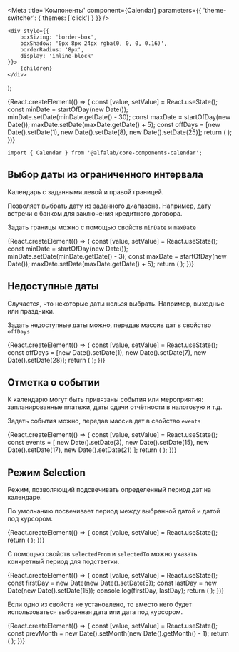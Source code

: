 




<Meta
    title='Компоненты'
    component={Calendar}
    parameters={{ 'theme-switcher': { themes: ['click'] } }}
/>


    <div style={{
        boxSizing: 'border-box',
        boxShadow: '0px 8px 24px rgba(0, 0, 0, 0.16)',
        borderRadius: '8px',
        display: 'inline-block'
    }}>
        {children}
    </div>
);

<!-- Canvas -->

<Story name='Calendar'>
    {React.createElement(() => {
        const [value, setValue] = React.useState();
        const minDate = startOfDay(new Date());
        minDate.setDate(minDate.getDate() - 30);
        const maxDate = startOfDay(new Date());
        maxDate.setDate(maxDate.getDate() + 5);
        const offDays = [new Date().setDate(1), new Date().setDate(8), new Date().setDate(25)];
        return (
            <Calendar
                value={value}
                onChange={setValue}
                minDate={minDate.getTime()}
                maxDate={maxDate.getTime()}
                offDays={offDays}
            />
        );
    })}
</Story>


<!-- Docs -->

<ComponentHeader
    name='Calendar'
    version={version}
    package='@alfalab/core-components-calendar'
    stage={1}
    design='https://www.figma.com/file/hqSP3L6qu8UcL3sf18Su1M/Web-Components?node-id=3423%3A6'
/>

```tsx
import { Calendar } from '@alfalab/core-components-calendar';
```

<Props of={Calendar} />


## Выбор даты из ограниченного интервала

Календарь с заданными левой и правой границей.

Позволяет выбрать дату из заданного диапазона.
Например, дату встречи с банком для заключения кредитного договора.

Задать границы можно с помощью свойств `minDate` и `maxDate`

<Preview>
      {React.createElement(() => {
        const [value, setValue] = React.useState();
        const minDate = startOfDay(new Date());
        minDate.setDate(minDate.getDate() - 3);
        const maxDate = startOfDay(new Date());
        maxDate.setDate(maxDate.getDate() + 5);
        return (
            <Box>
                <Calendar
                    value={value}
                    onChange={setValue}
                    minDate={minDate.getTime()}
                    maxDate={maxDate.getTime()}
                />
            </Box>
        );
    })}
</Preview>


## Недоступные даты

Случается, что некоторые даты нельзя выбрать. Например, выходные или праздники.

Задать недоступные даты можно, передав массив дат в свойство `offDays`

<Preview>
      {React.createElement(() => {
        const [value, setValue] = React.useState();
        const offDays = [new Date().setDate(1), new Date().setDate(7), new Date().setDate(28)];
        return (
            <Box>
                <Calendar
                    value={value}
                    onChange={setValue}
                    offDays={offDays}
                />
            </Box>
        );
    })}
</Preview>


## Отметка о событии

К календарю могут быть привязаны события или мероприятия: запланированные платежи, даты сдачи отчётности в налоговую и т.д.

Задать события можно, передав массив дат в свойство `events`

<Preview>
      {React.createElement(() => {
        const [value, setValue] = React.useState();
        const events = [
            new Date().setDate(3),
            new Date().setDate(15),
            new Date().setDate(17),
            new Date().setDate(21)
        ];
        return (
            <Box>
                <Calendar
                    value={value}
                    onChange={setValue}
                    events={events}
                />
            </Box>
        );
    })}
</Preview>


## Режим Selection

Режим, позволяющий подсвечивать определенный период дат на календаре.

По умолчанию посвечивает период между выбранной датой и датой под курсором.

<Preview>
      {React.createElement(() => {
        const [value, setValue] = React.useState();
        return (
            <Box>
                <Calendar
                    value={value}
                    onChange={setValue}
                    mode='selection'
                />
            </Box>
        );
    })}
</Preview>

С помощью свойств `selectedFrom` и `selectedTo` можно указать конкретный период для подстветки.

<Preview>
      {React.createElement(() => {
        const [value, setValue] = React.useState();
        const firstDay = new Date(new Date().setDate(5));
        const lastDay = new Date(new Date().setDate(15));
        console.log(firstDay, lastDay);
        return (
            <Box>
                <Calendar
                    value={value}
                    onChange={setValue}
                    mode='selection'
                    selectedFrom={firstDay}
                    selectedTo={lastDay}
                />
            </Box>
        );
    })}
</Preview>

Если одно из свойств не установлено, то вместо него будет использоваться выбранная дата или дата под курсором.

<Preview>
      {React.createElement(() => {
        const [value, setValue] = React.useState();
        const prevMonth = new Date().setMonth(new Date().getMonth() - 1);
        return (
            <Box>
                <Calendar
                    value={value}
                    onChange={setValue}
                    mode='selection'
                    selectedFrom={prevMonth}
                />
            </Box>
        );
    })}
</Preview>
